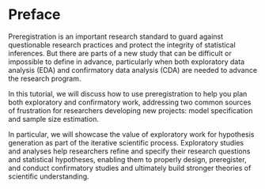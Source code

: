 # Preface {.unnumbered}

Preregistration is an important research standard to guard against questionable research practices and protect the integrity of statistical inferences. But there are parts of a new study that can be difficult or impossible to define in advance, particularly when both exploratory data analysis (EDA) and confirmatory data analysis (CDA) are needed to advance the research program.

In this tutorial, we will discuss how to use preregistration to help you plan both exploratory and confirmatory work, addressing two common sources of frustration for researchers developing new projects: model specification and sample size estimation.

In particular, we will showcase the value of exploratory work for hypothesis generation as part of the iterative scientific process. Exploratory studies and analyses help researchers refine and specify their research questions and statistical hypotheses, enabling them to properly design, preregister, and conduct confirmatory studies and ultimately build stronger theories of scientific understanding.
